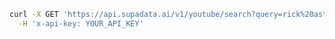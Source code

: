 ```bash cURL
curl -X GET 'https://api.supadata.ai/v1/youtube/search?query=rick%20astley%20never%20gonna%20give%20you%20up&type=video&limit=20&sortBy=views&uploadDate=month' \
  -H 'x-api-key: YOUR_API_KEY'
```